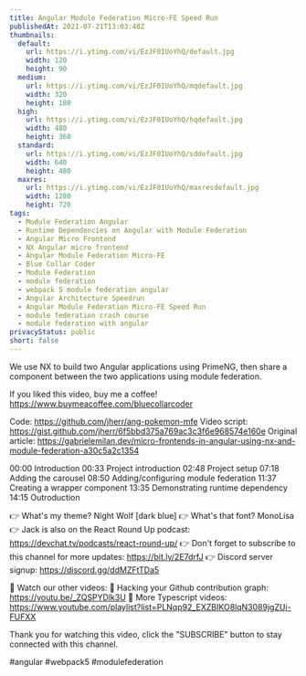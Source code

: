 ```yaml
---
title: Angular Module Federation Micro-FE Speed Run
publishedAt: 2021-07-21T13:03:48Z
thumbnails:
  default:
    url: https://i.ytimg.com/vi/EzJF0IUoYhQ/default.jpg
    width: 120
    height: 90
  medium:
    url: https://i.ytimg.com/vi/EzJF0IUoYhQ/mqdefault.jpg
    width: 320
    height: 180
  high:
    url: https://i.ytimg.com/vi/EzJF0IUoYhQ/hqdefault.jpg
    width: 480
    height: 360
  standard:
    url: https://i.ytimg.com/vi/EzJF0IUoYhQ/sddefault.jpg
    width: 640
    height: 480
  maxres:
    url: https://i.ytimg.com/vi/EzJF0IUoYhQ/maxresdefault.jpg
    width: 1280
    height: 720
tags:
  - Module Federation Angular
  - Runtime Dependencies on Angular with Module Federation
  - Angular Micro Frontend
  - NX Angular micro frontend
  - Angular Module Federation Micro-FE
  - Blue Collar Coder
  - Module Federation
  - module federation
  - webpack 5 module federation angular
  - Angular Architecture Speedrun
  - Angular Module Federation Micro-FE Speed Run
  - module federation crash course
  - module federation with angular
privacyStatus: public
short: false
---
```

  
  We use NX to build two Angular applications using PrimeNG, then share a component between the two applications using module federation.

If you liked this video, buy me a coffee! https://www.buymeacoffee.com/bluecollarcoder

Code: https://github.com/jherr/ang-pokemon-mfe
Video script: https://gist.github.com/jherr/6f5bbd375a769ac3c3f6e968574e160e
Original article: https://gabrielemilan.dev/micro-frontends-in-angular-using-nx-and-module-federation-a30c5a2c1354

00:00 Introduction
00:33 Project introduction
02:48 Project setup
07:18 Adding the carousel
08:50 Adding/configuring module federation
11:37 Creating a wrapper component
13:35 Demonstrating runtime dependency
14:15 Outroduction

👉 What's my theme? Night Wolf [dark blue]
👉 What's that font? MonoLisa
👉 Jack is also on the React Round Up podcast: https://devchat.tv/podcasts/react-round-up/
👉 Don't forget to subscribe to this channel for more updates: https://bit.ly/2E7drfJ
👉 Discord server signup: https://discord.gg/ddMZFtTDa5

💢 Watch our other videos:
💟 Hacking your Github contribution graph: https://youtu.be/_ZQSPYDlk3U
💟 More Typescript videos: https://www.youtube.com/playlist?list=PLNqp92_EXZBIKO8lqN3089jgZUi-FUFXX

Thank you for watching this video, click the "SUBSCRIBE" button to stay connected with this channel. 

#angular #webpack5 #modulefederation
  